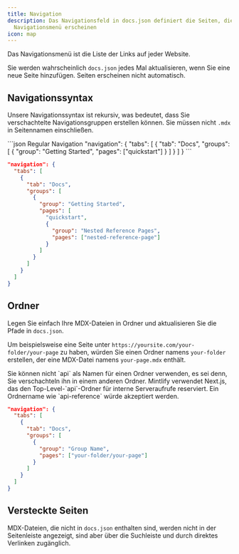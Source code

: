 ```yaml
---
title: Navigation
description: Das Navigationsfeld in docs.json definiert die Seiten, die im
  Navigationsmenü erscheinen
icon: map
---
```


Das Navigationsmenü ist die Liste der Links auf jeder Website.

Sie werden wahrscheinlich `docs.json` jedes Mal aktualisieren, wenn Sie eine neue Seite hinzufügen. Seiten erscheinen nicht automatisch.

## Navigationssyntax

Unsere Navigationssyntax ist rekursiv, was bedeutet, dass Sie verschachtelte Navigationsgruppen erstellen können. Sie müssen nicht `.mdx` in Seitennamen einschließen.

<CodeGroup>
  ```json Regular Navigation
  "navigation": {
    "tabs": [
      {
        "tab": "Docs",
        "groups": [
          {
            "group": "Getting Started",
            "pages": ["quickstart"]
          }
        ]
      }
    ]
  }
  ```

  ```json Nested Navigation
  "navigation": {
    "tabs": [
      {
        "tab": "Docs",
        "groups": [
          {
            "group": "Getting Started",
            "pages": [
              "quickstart",
              {
                "group": "Nested Reference Pages",
                "pages": ["nested-reference-page"]
              }
            ]
          }
        ]
      }
    ]
  }
  ```
</CodeGroup>

## Ordner

Legen Sie einfach Ihre MDX-Dateien in Ordner und aktualisieren Sie die Pfade in `docs.json`.

Um beispielsweise eine Seite unter `https://yoursite.com/your-folder/your-page` zu haben, würden Sie einen Ordner namens `your-folder` erstellen, der eine MDX-Datei namens `your-page.mdx` enthält.

<Warning>
  Sie können nicht `api` als Namen für einen Ordner verwenden, es sei denn, Sie verschachteln ihn in einem anderen Ordner. Mintlify verwendet Next.js, das den Top-Level-`api`-Ordner für interne Serveraufrufe reserviert. Ein Ordnername wie `api-reference` würde akzeptiert werden.
</Warning>

```json Navigation With Folder
"navigation": {
  "tabs": [
    {
      "tab": "Docs",
      "groups": [
        {
          "group": "Group Name",
          "pages": ["your-folder/your-page"]
        }
      ]
    }
  ]
}
```

## Versteckte Seiten

MDX-Dateien, die nicht in `docs.json` enthalten sind, werden nicht in der Seitenleiste angezeigt, sind aber über die Suchleiste und durch direktes Verlinken zugänglich.
